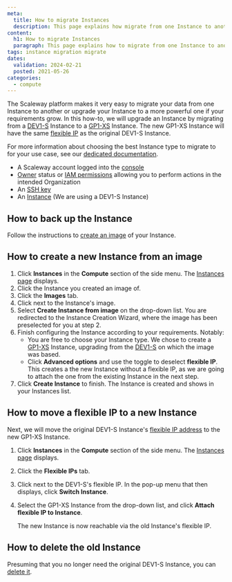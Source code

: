 ```yaml
---
meta:
  title: How to migrate Instances
  description: This page explains how migrate from one Instance to another
content:
  h1: How to migrate Instances
  paragraph: This page explains how to migrate from one Instance to another
tags: instance migration migrate
dates:
  validation: 2024-02-21
  posted: 2021-05-26
categories:
  - compute
---
```


The Scaleway platform makes it very easy to migrate your data from one Instance to another or upgrade your Instance to a more powerful one if your requirements grow. In this how-to, we will upgrade an Instance by migrating from a [DEV1-S](/compute/instances/concepts/#development-instance/) Instance to a [GP1-XS](/compute/instances/concepts/#general-purpose-instance/) Instance. The new GP1-XS Instance will have the same [flexible IP](/compute/instances/concepts/#flexible-ip/) as the original DEV1-S Instance.

For more information about choosing the best Instance type to migrate to for your use case, see our [dedicated documentation](/compute/instances/reference-content/choosing-instance-type/).

<Macro id="requirements" />

- A Scaleway account logged into the [console](https://console.scaleway.com/)
- [Owner](/identity-and-access-management/iam/concepts/#owner/) status or [IAM permissions](/identity-and-access-management/iam/concepts/#permission/) allowing you to perform actions in the intended Organization
- An [SSH key](/identity-and-access-management/organizations-and-projects/how-to/create-ssh-key/)
- An [Instance](/compute/instances/how-to/create-an-instance/) (We are using a DEV1-S Instance)

## How to back up the Instance

Follow the instructions to [create an image](/compute/instances/how-to/create-a-backup/#how-to-create-an-image/) of your Instance.

## How to create a new Instance from an image

1. Click **Instances** in the **Compute** section of the side menu. The [Instances page](https://console.scaleway.com/instance/servers/) displays.
2. Click the Instance you created an image of.
3. Click the **Images** tab.
4. Click <Icon name="more" /> next to the Instance's image.
5. Select **Create Instance from image** on the drop-down list. You are redirected to the Instance Creation Wizard, where the image has been preselected for you at step 2.
6. Finish configuring the Instance according to your requirements. Notably:
    - You are free to choose your Instance type. We chose to create a [GP1-XS](/compute/instances/concepts/#general-purpose-instance/) Instance, upgrading from the [DEV1-S](/compute/instances/concepts/#development-instance/) on which the image was based.
    - Click **Advanced options** and use the <Icon name="toggle" /> toggle to deselect **flexible IP**. This creates a the new Instance without a flexible IP, as we are going to attach the one from the existing Instance in the next step.
7. Click **Create Instance** to finish. The Instance is created and shows in your Instances list.

## How to move a flexible IP to a new Instance

Next, we will move the original DEV1-S Instance's [flexible IP address](/compute/instances/concepts/#flexible-ip/) to the new GP1-XS Instance.

1. Click **Instances** in the **Compute** section of the side menu. The [Instances page](https://console.scaleway.com/instance/servers/) displays.
2. Click the **Flexible IPs** tab.
3. Click <Icon name="more" /> next to the DEV1-S's flexible IP. In the pop-up menu that then displays, click **Switch Instance**.
4. Select the GP1-XS Instance from the drop-down list, and click **Attach flexible IP to Instance**.

    The new Instance is now reachable via the old Instance's flexible IP.

## How to delete the old Instance

Presuming that you no longer need the original DEV1-S Instance, you can [delete it](/compute/instances/how-to/delete-instance/).


